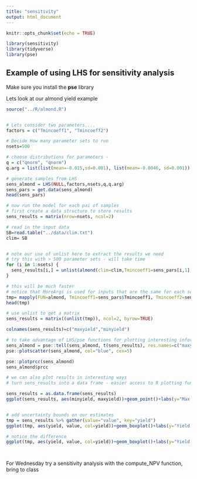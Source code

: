 ```yaml
---
title: "sensitivity"
output: html_document
---
```


```r
knitr::opts_chunk$set(echo = TRUE)

library(sensitivity)
library(tidyverse)
library(pse)

```

## Example of using LHS for sensitivity analysis

Make sure you install the **pse** library


Lets look at our almond yield example

```r

source("../R/almond.R")


# Lets consider two parameters....
factors = c("Tmincoeff1", "Tmincoeff2")

# Decide How many parameter sets to run
nsets=500

# choose distributions for parameters - 
q = c("qnorm", "qnorm")
q.arg = list(list(mean=-0.015,sd=0.001), list(mean=-0.0046, sd=0.001))

# generate samples from LHS
sens_almond = LHS(NULL,factors,nsets,q,q.arg)
sens_pars = get.data(sens_almond)
head(sens_pars)

# now run the model for each pai of samples
# first create a data structure to store results
sens_results = matrix(nrow=nsets, ncol=2)

# read in the input data
SB=read.table("../data/clim.txt")
clim= SB


# note our use of unlist here to extract the results we need
# try this with > 500 parameter sets - will take time
for (i in 1:nsets) {
  sens_results[i,] = unlist(almond(clim=clim,Tmincoeff1=sens_pars[i,1], Tmincoeff2=sens_pars[i,2]))
}

# this will be much faster
# notice that MoreArgs is used for inputs that are the same for each set
tmp= mapply(FUN=almond, Tmincoeff1=sens_pars$Tmincoeff1, Tmincoeff2=sens_pars$Tmincoeff2, MoreArgs=list(clim=clim))
head(tmp)

# use unlist to get a matrix
sens_results = matrix((unlist(tmp)), ncol=2, byrow=TRUE)

colnames(sens_results)=c("maxyield","minyield")

# to take advantage of LHS/pse functions for plotting interesting information we can send results back
sens_almond = pse::tell(sens_almond, t(sens_results), res.names=c("maxyield","minyield"))
pse::plotscatter(sens_almond, col="blue", cex=5)

pse::plotprcc(sens_almond)
sens_almond$prcc

# we can also plot results in interesting ways
# turn sens_results into a data frame - easier access to R plotting functions

sens_results = as.data.frame(sens_results)
ggplot(sens_results, aes(minyield, maxyield))+geom_point()+labs(y="Max Yield (as anomoly)", "Min Yield (as anomoly")


# add uncertainty bounds on our estimates
tmp = sens_results %>% gather(value="value", key="yield")
ggplot(tmp, aes(yield, value, col=yield))+geom_boxplot()+labs(y="Yield (as anomoly)")

# notice the difference
ggplot(tmp, aes(yield, value, col=yield))+geom_boxplot()+labs(y="Yield (as anomoly)")+facet_wrap(~yield, scales="free")




```

For Wednesday try a sensitivity analysis with the compute_NPV function, bring to class



